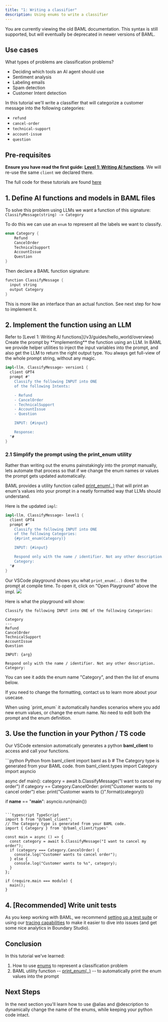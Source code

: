 ```yaml
---
title: "1: Writing a classifier"
description: Using enums to write a classifier
---
```

<Warning>
    You are currently viewing the old BAML documentation. This syntax is still supported, but will eventually be deprecated in newer versions of BAML.
</Warning>

## Use cases

What types of problems are classification problems?

- Deciding which tools an AI agent should use
- Sentiment analysis
- Labeling emails
- Spam detection
- Customer Intent detection

In this tutorial we'll write a classifier that will categorize a customer message into the following categories:

- `refund`
- `cancel-order`
- `technical-support`
- `account-issue`
- `question`

## Pre-requisites

**Ensure you have read the first guide: [Level 1: Writing AI functions](/v3/guides/hello_world/level1)**.
We will re-use the same `client` we declared there.

The full code for these tutorials are found [here](https://github.com/BoundaryML/baml-examples/blob/main/tutorials/baml_src/classification-guide)

## 1. Define AI functions and models in BAML files

To solve this problem using LLMs we want a function of this signature:
`ClassifyMessage(string) -> Category`

To do this we can use an `enum` to represent all the labels we want to classify.

```rust classifier.baml
enum Category {
    Refund
    CancelOrder
    TechnicalSupport
    AccountIssue
    Question
}
```

Then declare a BAML function signature:

```rust classifier.baml
function ClassifyMessage { 
  input string
  output Category
}
```
This is more like an interface than an actual function. See next step for how to implement it.

## 2. Implement the function using an LLM

<Steps>
<Step title="Define the LLM client">
Refer to [Level 1: Writing AI functions](/v3/guides/hello_world/overview)
</Step>
<Step title="Define a prompt">
Create the prompt by **implementing** the function using an LLM.
In BAML we provide helper utilities to inject the input variables into the prompt, and also get the LLM to return the right output type. You always get full-view of the whole prompt string, without any magic.

```rust
impl<llm, ClassifyMessage> version1 {
  client GPT4
  prompt #"
    Classify the following INPUT into ONE
    of the following Intents:

    - Refund
    - CancelOrder
    - TechnicalSupport
    - AccountIssue
    - Question

    INPUT: {#input}

    Response:
  "#
}
```

</Step>
</Steps>

### 2.1 Simplify the prompt using the print_enum utility

Rather than writing out the enums painstakingly into the prompt manually, lets automate that process so that if we change the enum names or values the prompt gets updated automatically.

BAML provides a utility function called [print_enum(..)](/v3/syntax/prompt_engineering/variables#printers) that will print an enum's values into your prompt in a neatly formatted way that LLMs should understand.

Here is the updated `impl`:

```rust
impl<llm, ClassifyMessage> level1 {
  client GPT4
  prompt #"
    Classify the following INPUT into ONE
    of the following Categories:
    {#print_enum(Category)}

    INPUT: {#input}

    Respond only with the name / identifier. Not any other description.
    Category:
  "#
}
```

Our VSCode playground shows you what `print_enum(..)` does to the prompt at compile time. To open it, click on "Open Playground" above the impl.
<img src="images/v3/open_playground.png" />

 Here is what the playground will show:

```text
Classify the following INPUT into ONE of the following Categories:

Category
---
Refund
CancelOrder
TechnicalSupport
AccountIssue
Question

INPUT: {arg}

Respond only with the name / identifier. Not any other description.
Category:
```

You can see it adds the enum name "Category", and then the list of enums below.

If you need to change the formatting, contact us to learn more about your usecase.

<Tip>
  When using `print_enum` it automatically handles scenarios where you add new
  enum values, or change the enum name. No need to edit both the prompt and the
  enum definition.
</Tip>

## 3. Use the function in your Python / TS code

Our VSCode extension automatically generates a python **baml_client** to access and call your functions.

<CodeGroup>
```python Python
from baml_client import baml as b
# The Category type is generated from your BAML code.
from baml_client.types import Category
import asyncio


async def main():
  category = await b.ClassifyMessage("I want to cancel my order")
  if category == Category.CancelOrder:
    print("Customer wants to cancel order")
  else:
    print("Customer wants to {}".format(category))


if __name__ == "__main__":
  asyncio.run(main())

```

```typescript TypeScript
import b from "@/baml_client";
// The Category type is generated from your BAML code.
import { Category } from '@/baml_client/types'

const main = async () => {
  const category = await b.ClassifyMessage("I want to cancel my order");
  if (category === Category.CancelOrder) {
    console.log("Customer wants to cancel order");
  } else {
    console.log("Customer wants to %s", category);
  }
};

if (require.main === module) {
  main();
}
```
</CodeGroup>

## 4. [Recommended] Write unit tests

As you keep working with BAML, we recommend [setting up a test suite](/v3/home/running-tests) or using our [tracing capabilities](/v3/home/tracing-tagging) to make it easier to dive into issues (and get some nice analytics in Boundary Studio).

## Conclusion
In this tutorial we've learned:
1. How to use [enums](/v3/syntax/enum) to represent a classification problem
2. BAML utility function --  [print_enum(..)](/v3/syntax/prompt_engineering/enum) -- to automatically print the enum values into the prompt

## Next Steps

In the next section you'll learn how to use @alias and @description to dynamically change the name of the enums, while keeping your python code intact.
